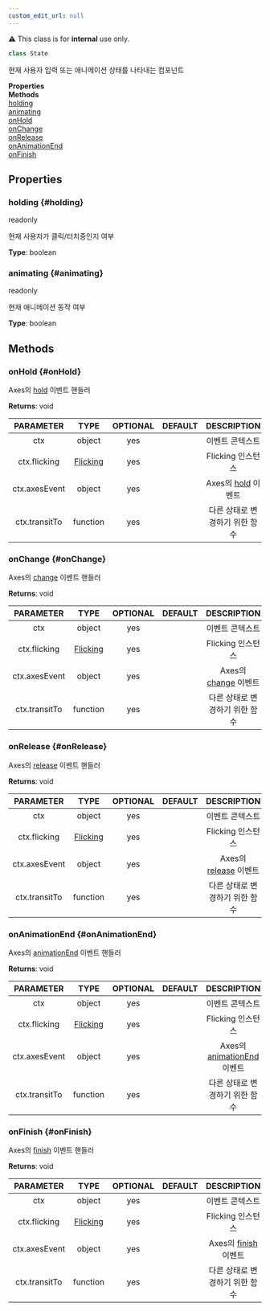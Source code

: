 ```yaml
---
custom_edit_url: null
---
```


<div className="notification is-warning my-2">⚠️ This class is for <strong>internal</strong> use only.</div>

```ts
class State
```
현재 사용자 입력 또는 애니메이션 상태를 나타내는 컴포넌트

<div className="container">
  <div className="row mb-2"><div className="col col--6"><strong>Properties</strong></div><div className="col col--6"><strong>Methods</strong></div></div>
  <div className="row"><div className="col col--6"><a href="#holding">holding</a><br/><a href="#animating">animating</a></div><div className="col col--6"><a href="#onHold">onHold</a><br/><a href="#onChange">onChange</a><br/><a href="#onRelease">onRelease</a><br/><a href="#onAnimationEnd">onAnimationEnd</a><br/><a href="#onFinish">onFinish</a></div></div>
</div>

## Properties

### holding {#holding}

<div className="bulma-tags">
  <span className="bulma-tag is-warning">readonly</span>
</div>

현재 사용자가 클릭/터치중인지 여부

**Type**: boolean

### animating {#animating}

<div className="bulma-tags">
  <span className="bulma-tag is-warning">readonly</span>
</div>

현재 애니메이션 동작 여부

**Type**: boolean

## Methods

### onHold {#onHold}

<div className="bulma-tags">

</div>

Axes의 [hold](https://naver#github#io/egjs-axes/release/latest/doc/eg#Axes#html#event-hold) 이벤트 핸들러

**Returns**: void

|PARAMETER|TYPE|OPTIONAL|DEFAULT|DESCRIPTION|
|:---:|:---:|:---:|:---:|:---:|
|ctx|object|yes||이벤트 콘텍스트|
|ctx.flicking|[Flicking](Flicking)|yes||Flicking 인스턴스|
|ctx.axesEvent|object|yes||Axes의 [hold](https://naver#github#io/egjs-axes/release/latest/doc/eg#Axes#html#event-hold) 이벤트|
|ctx.transitTo|function|yes||다른 상태로 변경하기 위한 함수|

### onChange {#onChange}

<div className="bulma-tags">

</div>

Axes의 [change](https://naver#github#io/egjs-axes/release/latest/doc/eg#Axes#html#event-change) 이벤트 핸들러

**Returns**: void

|PARAMETER|TYPE|OPTIONAL|DEFAULT|DESCRIPTION|
|:---:|:---:|:---:|:---:|:---:|
|ctx|object|yes||이벤트 콘텍스트|
|ctx.flicking|[Flicking](Flicking)|yes||Flicking 인스턴스|
|ctx.axesEvent|object|yes||Axes의 [change](https://naver#github#io/egjs-axes/release/latest/doc/eg#Axes#html#event-change) 이벤트|
|ctx.transitTo|function|yes||다른 상태로 변경하기 위한 함수|

### onRelease {#onRelease}

<div className="bulma-tags">

</div>

Axes의 [release](https://naver#github#io/egjs-axes/release/latest/doc/eg#Axes#html#event-release) 이벤트 핸들러

**Returns**: void

|PARAMETER|TYPE|OPTIONAL|DEFAULT|DESCRIPTION|
|:---:|:---:|:---:|:---:|:---:|
|ctx|object|yes||이벤트 콘텍스트|
|ctx.flicking|[Flicking](Flicking)|yes||Flicking 인스턴스|
|ctx.axesEvent|object|yes||Axes의 [release](https://naver#github#io/egjs-axes/release/latest/doc/eg#Axes#html#event-release) 이벤트|
|ctx.transitTo|function|yes||다른 상태로 변경하기 위한 함수|

### onAnimationEnd {#onAnimationEnd}

<div className="bulma-tags">

</div>

Axes의 [animationEnd](https://naver#github#io/egjs-axes/release/latest/doc/eg#Axes#html#event-animationEnd) 이벤트 핸들러

**Returns**: void

|PARAMETER|TYPE|OPTIONAL|DEFAULT|DESCRIPTION|
|:---:|:---:|:---:|:---:|:---:|
|ctx|object|yes||이벤트 콘텍스트|
|ctx.flicking|[Flicking](Flicking)|yes||Flicking 인스턴스|
|ctx.axesEvent|object|yes||Axes의 [animationEnd](https://naver#github#io/egjs-axes/release/latest/doc/eg#Axes#html#event-animationEnd) 이벤트|
|ctx.transitTo|function|yes||다른 상태로 변경하기 위한 함수|

### onFinish {#onFinish}

<div className="bulma-tags">

</div>

Axes의 [finish](https://naver#github#io/egjs-axes/release/latest/doc/eg#Axes#html#event-finish) 이벤트 핸들러

**Returns**: void

|PARAMETER|TYPE|OPTIONAL|DEFAULT|DESCRIPTION|
|:---:|:---:|:---:|:---:|:---:|
|ctx|object|yes||이벤트 콘텍스트|
|ctx.flicking|[Flicking](Flicking)|yes||Flicking 인스턴스|
|ctx.axesEvent|object|yes||Axes의 [finish](https://naver#github#io/egjs-axes/release/latest/doc/eg#Axes#html#event-finish) 이벤트|
|ctx.transitTo|function|yes||다른 상태로 변경하기 위한 함수|

